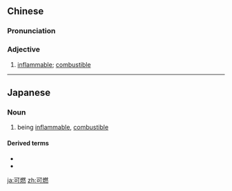 ==Chinese==
{{zh-forms}}

===Pronunciation===
{{zh-pron
|m=kěrán
|cat=a
}}

===Adjective===
{{zh-adj}}

# [[inflammable]]; [[combustible]]

----

==Japanese==
{{ja-kanjitab|か|ねん|yomi=on}}

===Noun===
{{ja-noun|かねん}}

# being [[inflammable]], [[combustible]]

====Derived terms====
* {{ja-r|可燃性|かねんせい}}
* {{ja-r|可燃物|かねんぶつ}}

[[ja:可燃]]
[[zh:可燃]]